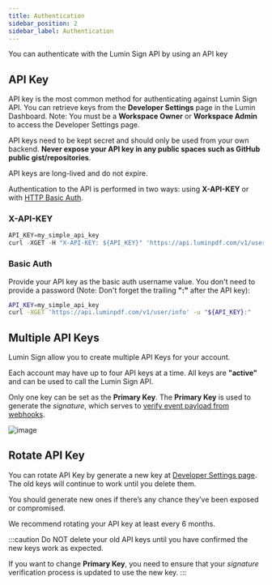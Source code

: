 ```yaml
---
title: Authentication
sidebar_position: 2
sidebar_label: Authentication
---
```


You can authenticate with the Lumin Sign API by using an API key
## API Key
API key is the most common method for authenticating against Lumin Sign API. You can retrieve keys from the **Developer Settings** page in the Lumin Dashboard. Note: You must be a **Workspace Owner** or **Workspace Admin** to access the Developer Settings page.

API keys need to be kept secret and should only be used from your own backend. **Never expose your API key in any public spaces such as GitHub public gist/repositories**.

API keys are long-lived and do not expire.

Authentication to the API is performed in two ways: using **X-API-KEY** or with [HTTP Basic Auth](https://en.wikipedia.org/wiki/Basic_access_authentication).

### X-API-KEY
```jsx
API_KEY=my_simple_api_key
curl -XGET -H "X-API-KEY: ${API_KEY}" 'https://api.luminpdf.com/v1/user/info'
```
### Basic Auth
Provide your API key as the basic auth username value. You don't need to provide a password (Note: Don't forget the trailing **":"** after the API key):
```bash
API_KEY=my_simple_api_key
curl -XGET 'https://api.luminpdf.com/v1/user/info' -u "${API_KEY}:"
```

## Multiple API Keys
Lumin Sign allow you to create multiple API Keys for your account.

Each account may have up to four API keys at a time. All keys are **"active"** and can be used to call the Lumin Sign API.

Only one key can be set as the **Primary Key**. The **Primary Key** is used to generate the *signature*, which serves to [verify event payload from webhooks](/docs/api/events/#signature-verification).

![image](img/apikey-dashboard_2.png)

## Rotate API Key

You can rotate API Key by generate a new key at [Developer Settings page](https://sign.luminpdf.com/developer/configuration). The old keys will continue to work until you delete them.

You should generate new ones if there’s any chance they’ve been exposed or compromised.

We recommend rotating your API key at least every 6 months.

:::caution
Do NOT delete your old API keys until you have confirmed the new keys work as expected.

If you want to change **Primary Key**, you need to ensure that your *signature* verification process is updated to use the new key.
:::
